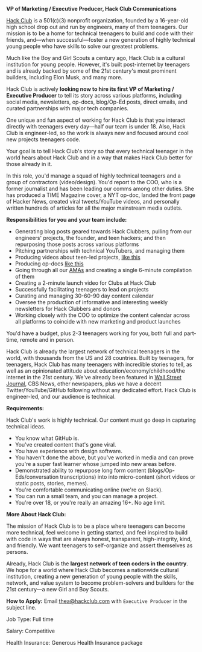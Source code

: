 **VP of Marketing / Executive Producer, Hack Club Communications**

[Hack Club](https://hackclub.com/) is a 501(c)(3) nonprofit organization, founded by a 16-year-old high school drop out and run by engineers, many of them teenagers. Our mission is to be a home for technical teenagers to build and code with their friends, and—when successful—foster a new generation of highly technical young people who have skills to solve our greatest problems.

Much like the Boy and Girl Scouts a century ago, Hack Club is a cultural institution for young people. However, it's built post-internet by teenagers and is already backed by some of the 21st century's most prominent builders, including Elon Musk, and many more.

Hack Club is actively **looking now to hire its first VP of Marketing / Executive Producer** to tell its story across various platforms, including social media, newsletters, op-docs, blog/Op-Ed posts, direct emails, and curated partnerships with major tech companies.

One unique and fun aspect of working for Hack Club is that you interact directly with teenagers every day—half our team is under 18. Also, Hack Club is engineer-led, so the work is always new and focused around cool new projects teenagers code.

Your goal is to tell Hack Club's story so that every technical teenager in the world hears about Hack Club and in a way that makes Hack Club better for those already in it.

In this role, you'd manage a squad of highly technical teenagers and a group of contractors (video/design). You'd report to the COO, who is a former journalist and has been leading our comms among other duties. She has produced a TIME Magazine cover, a NYT op-doc, landed the front page of Hacker News, created viral tweets/YouTube videos, and personally written hundreds of articles for all the major mainstream media outlets.

**Responsibilities for you and your team include:**

- Generating blog posts geared towards Hack Clubbers, pulling from our engineers' projects, the founder, and teen hackers; and then repurposing those posts across various platforms
- Pitching partnerships with technical YouTubers, and managing them
- Producing videos about teen-led projects, [like this](https://youtu.be/PCM_-c_j98Y)
- Producing op-docs [like this](https://hack.af/zephyrdoc)
- Going through all our [AMAs](https://hackclub.com/amas) and creating a single 6-minute compilation of them
- Creating a 2-minute launch video for Clubs at Hack Club
- Successfully facilitating teenagers to lead on projects
- Curating and managing 30-60-90 day content calendar
- Oversee the production of informative and interesting weekly newsletters for Hack Clubbers and donors
- Working closely with the COO to optimize the content calendar across all platforms to coincide with new marketing and product launches

You'd have a budget, plus 2-3 teenagers working for you, both full and part-time, remote and in person.

Hack Club is already the largest network of technical teenagers in the world, with thousands from the US and 28 countries. Built by teenagers, for teenagers, Hack Club has many teenagers with incredible stories to tell, as well as an opinionated attitude about education/economy/childhood/the internet in the 21st century. We've already been featured in [Wall Street Journal](https://hack.af/wsj), CBS News, other newspapers, plus we have a decent Twitter/YouTube/GitHub following without any dedicated effort. Hack Club is engineer-led, and our audience is technical.

**Requirements:**

Hack Club's work is highly technical. Our content must go deep in capturing technical ideas.

- You know what GitHub is.
- You've created content that's gone viral.
- You have experience with design software.
- You haven't done the above, but you've worked in media and can prove you're a super fast learner whose jumped into new areas before.
- Demonstrated ability to repurpose long form content (blogs/Op-Eds/conversation transcriptions) into into micro-content (short videos or static posts, stories, memes).
- You're comfortable communicating online (we're on Slack).
- You can run a small team, and you can manage a project.
- You're over 18, or you're really an amazing 16+. No age limit.

**More About Hack Club:**

The mission of Hack Club is to be a place where teenagers can become more technical, feel welcome in getting started, and feel inspired to build with code in ways that are always honest, transparent, high-integrity, kind, and friendly. We want teenagers to self-organize and assert themselves as persons.

Already, Hack Club is the **largest network of teen coders in the country**. We hope for a world where Hack Club becomes a nationwide cultural institution, creating a new generation of young people with the skills, network, and value system to become problem-solvers and builders for the 21st century—a new Girl and Boy Scouts.

**How to Apply:** Email thea@hackclub.com with `Executive Producer` in the subject line.

Job Type: Full time

Salary: Competitive

Health Insurance: Generous Health Insurance package
